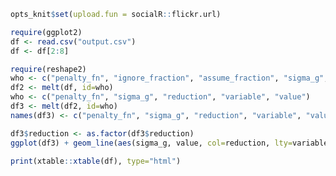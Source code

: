 
```r
opts_knit$set(upload.fun = socialR::flickr.url)
```

```r
require(ggplot2)
df <- read.csv("output.csv")
df <- df[2:8]

require(reshape2)
who <- c("penalty_fn", "ignore_fraction", "assume_fraction", "sigma_g", "reduction")
df2 <- melt(df, id=who)
who <- c("penalty_fn", "sigma_g", "reduction", "variable", "value")
df3 <- melt(df2, id=who)
names(df3) <- c("penalty_fn", "sigma_g", "reduction", "variable", "value", "fraction_variable", "fraction")

df3$reduction <- as.factor(df3$reduction)
ggplot(df3) + geom_line(aes(sigma_g, value, col=reduction, lty=variable)) + facet_wrap(~penalty_fn, scales="free_y") 
```


```r
print(xtable::xtable(df), type="html")
```
